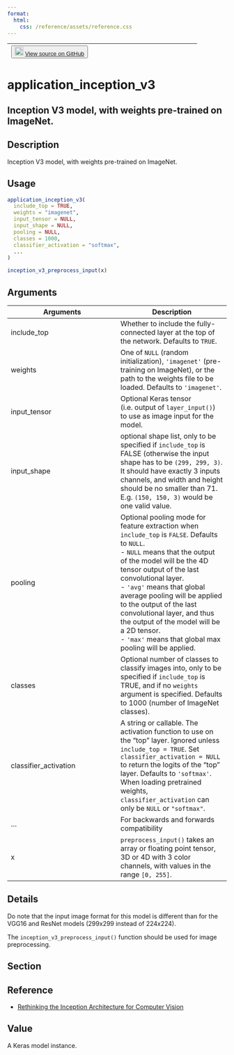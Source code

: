```yaml
---
format:
  html:
    css: /reference/assets/reference.css
---
```


| <button class="button"> ![](/reference/assets/GitHub-Mark-32px.png){width="20"} [View source on GitHub](https://github.com/rstudio/keras//blob/main/R/applications.R#L312) </button> |
|:------------------------------:|:--------------------------------------:|

# application_inception_v3

## Inception V3 model, with weights pre-trained on ImageNet.

## Description
Inception V3 model, with weights pre-trained on ImageNet. 


## Usage
```r
application_inception_v3( 
  include_top = TRUE, 
  weights = "imagenet", 
  input_tensor = NULL, 
  input_shape = NULL, 
  pooling = NULL, 
  classes = 1000, 
  classifier_activation = "softmax", 
  ... 
) 

inception_v3_preprocess_input(x) 
```

## Arguments
|Arguments|Description|
|---|---|
| include_top | Whether to include the fully-connected layer at the top of the network. Defaults to `TRUE`. |
| weights | One of `NULL` (random initialization), `'imagenet'` (pre-training on ImageNet), or the path to the weights file to be loaded. Defaults to `'imagenet'`. |
| input_tensor | Optional Keras tensor (i.e. output of `layer_input()`) to use as image input for the model. |
| input_shape | optional shape list, only to be specified if `include_top` is FALSE (otherwise the input shape has to be `(299, 299, 3)`. It should have exactly 3 inputs channels, and width and height should be no smaller than 71. E.g. `(150, 150, 3)` would be one valid value. |
| pooling | Optional pooling mode for feature extraction when `include_top` is `FALSE`. Defaults to `NULL`. <br>- `NULL` means that the output of the model will be the 4D tensor output of the last convolutional layer. <br>- `'avg'` means that global average pooling will be applied to the output of the last convolutional layer, and thus the output of the model will be a 2D tensor. <br>- `'max'` means that global max pooling will be applied.  |
| classes | Optional number of classes to classify images into, only to be specified if `include_top` is TRUE, and if no `weights` argument is specified. Defaults to 1000 (number of ImageNet classes). |
| classifier_activation | A string or callable. The activation function to use on the "top" layer. Ignored unless `include_top = TRUE`. Set `classifier_activation = NULL` to return the logits of the "top" layer. Defaults to `'softmax'`. When loading pretrained weights, `classifier_activation` can only be `NULL` or `"softmax"`. |
| ... | For backwards and forwards compatibility |
| x | `preprocess_input()` takes an array or floating point tensor, 3D or 4D with 3 color channels, with values in the range `[0, 255]`. |

## Details

Do note that the input image format for this model is different than for the VGG16 and ResNet models (299x299 instead of 224x224). 

The `inception_v3_preprocess_input()` function should be used for image preprocessing. 

## Section

## Reference

- [Rethinking the Inception Architecture for Computer Vision](https://arxiv.org/abs/1512.00567)

## Value
A Keras model instance. 





